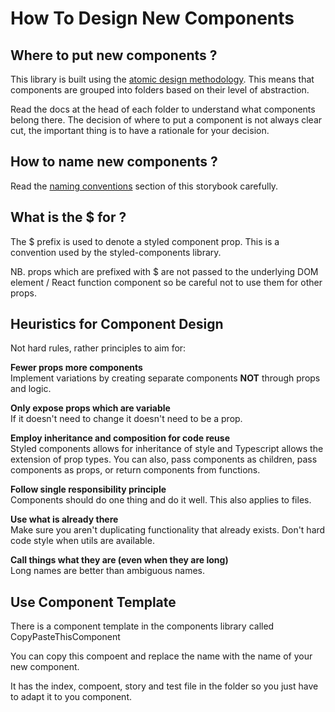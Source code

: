 
<Meta title="Docs/HowToDesignComponents" />

# How To Design New Components

## Where to put new components ?

This library is built using the [atomic design methodology](https://bradfrost.com/blog/post/atomic-web-design/). This means that components are grouped into folders based on their level of abstraction.

Read the docs at the head of each folder to understand what components belong there. The decision of where to put a component is not always clear cut, the important thing is to have a rationale for your decision.

## How to name new components ?

Read the [naming conventions](/docs/docs-namingconventions--docs) section of this storybook carefully.

## What is the $ for ?

The $ prefix is used to denote a styled component prop. This is a convention used by the styled-components library.

NB. props which are prefixed with $ are not passed to the underlying DOM element / React function component so be careful not to use them for other props.

## Heuristics for Component Design

Not hard rules, rather principles to aim for:

**Fewer props more components**<br/>
Implement variations by creating separate components **NOT** through props and logic.

**Only expose props which are variable**<br/>
If it doesn't need to change it doesn't need to be a prop.

**Employ inheritance and composition for code reuse**<br/>
Styled components allows for inheritance of style and Typescript allows the extension of prop types. You can also, pass components as children, pass components as props, or return components from functions.

**Follow single responsibility principle**<br/>
Components should do one thing and do it well. This also applies to files.

**Use what is already there**<br/>
Make sure you aren't duplicating functionality that already exists. Don't hard code style when utils are available.

**Call things what they are (even when they are long)**<br/>
Long names are better than ambiguous names.

## Use Component Template

There is a component template in the components library called CopyPasteThisComponent

You can copy this compoent and replace the name with the name of your new component.

It has the index, compoent, story and test file in the folder so you just have to adapt it to you component.

